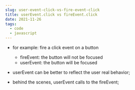 ```yaml
---
slug: user-event-click-vs-fire-event-click
title: userEvent.click vs fireEvent.click
date: 2021-11-26
tags:
  - code
  - javascript
---
```

* for example: fire a click event on a button

  * fireEvent: the button will not be focused
  * userEvent: the button will be focused
* userEvent can be better to reflect the user real behavior;
* behind the scenes, userEvent calls to the fireEvent;